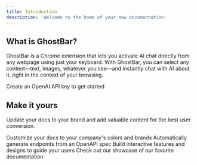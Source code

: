 ```yaml
---
title: Introduction
description: 'Welcome to the home of your new documentation'
---
```


## What is GhostBar?

GhostBar is a Chrome extension that lets you activate AI chat directly from any webpage using just your keyboard. With GhostBar, you can select any content—text, images, whatever you see—and instantly chat with AI about it, right in the context of your browsing.

<CardGroup cols={2}>
  <Card
    title="Set up your API Key"
    icon="pen-to-square"
    href="https://mintlify.com/docs/quickstart"
  >
    Create an OpenAI API key to get started
  </Card>
</CardGroup>

## Make it yours

Update your docs to your brand and add valuable content for the best user conversion.

<CardGroup cols={2}>
  <Card title="Customize Style" icon="palette" href="https://mintlify.com/docs/settings/global">
    Customize your docs to your company's colors and brands
  </Card>
  <Card title="Reference APIs" icon="code" href="https://mintlify.com/docs/api-playground/openapi">
    Automatically generate endpoints from an OpenAPI spec
  </Card>
  <Card
    title="Add Components"
    icon="screwdriver-wrench"
    href="https://mintlify.com/docs/content/components/accordions"
  >
    Build interactive features and designs to guide your users
  </Card>
  <Card title="Get Inspiration" icon="stars" href="https://mintlify.com/customers">
    Check out our showcase of our favorite documentation
  </Card>
</CardGroup>
